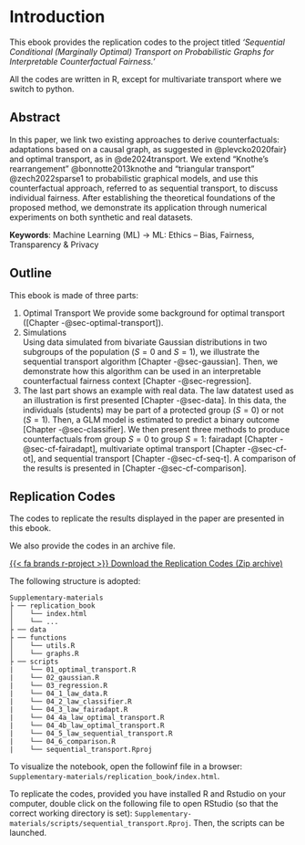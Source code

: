 # Introduction {.unnumbered}

This ebook provides the replication codes to the project titled *'Sequential Conditional (Marginally Optimal) Transport on Probabilistic Graphs for Interpretable Counterfactual Fairness.'*



::: callout-note
All the codes are written in R, except for multivariate transport where we switch to python.
:::

## Abstract

In this paper, we link two existing approaches to derive counterfactuals: adaptations based on a causal graph, as suggested in @plevcko2020fair} and optimal transport, as in @de2024transport. We extend  "Knothe's rearrangement" @bonnotte2013knothe and "triangular transport" @zech2022sparse1 to probabilistic graphical models, and use this counterfactual approach, referred to as sequential transport, to discuss individual fairness. After establishing the theoretical foundations of the proposed method, we demonstrate its application through numerical experiments on both synthetic and real datasets.

**Keywords**: Machine Learning (ML) -> ML: Ethics -- Bias, Fairness, Transparency & Privacy

## Outline

This ebook is made of three parts:

1. Optimal Transport
  We provide some background for optimal transport ([Chapter -@sec-optimal-transport]).
2. Simulations  
  Using data simulated from bivariate Gaussian distributions in two subgroups of the population ($S=0$ and $S=1$), we illustrate the sequential transport algorithm [Chapter -@sec-gaussian]. Then, we demonstrate how this algorithm can be used in an interpretable counterfactual fairness context [Chapter -@sec-regression].
3. The last part shows an example with real data. 
  The law datatest used as an illustration is first presented [Chapter -@sec-data]. In this data, the individuals (students) may be part of a protected group ($S=0$) or not ($S=1$). Then, a GLM model is estimated to predict a binary outcome [Chapter -@sec-classifier]. We then present three methods to produce counterfactuals from group $S=0$ to group $S=1$: fairadapt [Chapter -@sec-cf-fairadapt], multivariate optimal transport [Chapter -@sec-cf-ot], and sequential transport [Chapter -@sec-cf-seq-t]. A comparison of the results is presented in [Chapter -@sec-cf-comparison].

## Replication Codes


The codes to replicate the results displayed in the paper are presented in this ebook. 

We also provide the codes in an archive file.

<a href="./replication_codes.zip" class="btn btn-primary btn-sm" data-toggle="dropdown" aria-haspopup="true" aria-expanded="false">{{< fa brands r-project >}} Download the Replication Codes (Zip archive)</a>


The following structure is adopted:


```
Supplementary-materials
├ ── replication_book
│    └── index.html
│    └── ...
├ ── data
├ ── functions
│    └── utils.R
│    └── graphs.R
├ ── scripts
|    └── 01_optimal_transport.R
|    └── 02_gaussian.R
|    └── 03_regression.R
|    └── 04_1_law_data.R
|    └── 04_2_law_classifier.R
|    └── 04_3_law_fairadapt.R
|    └── 04_4a_law_optimal_transport.R
|    └── 04_4b_law_optimal_transport.R
|    └── 04_5_law_sequential_transport.R
|    └── 04_6_comparison.R
|    └── sequential_transport.Rproj
```

To visualize the notebook, open the followinf file in a browser: `Supplementary-materials/replication_book/index.html`.

To replicate the codes, provided you have installed R and Rstudio on your computer, double click on the following file to open RStudio (so that the correct working directory is set): `Supplementary-materials/scripts/sequential_transport.Rproj`. Then, the scripts can be launched.


